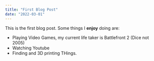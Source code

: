 ---
title: "First Blog Post"
date: "2022-03-01"
---

This is the first blog post.
Some things I **enjoy** doing are:

* Playing Video Games, my current life taker is Battlefront 2 (Dice not 2005)
* Watching Youtube
* Finding and 3D printing THings.